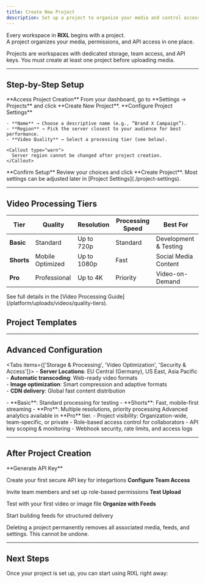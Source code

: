 ```yaml
---
title: Create New Project
description: Set up a project to organize your media and control access
---
```




Every workspace in **RIXL** begins with a project.  
A project organizes your media, permissions, and API access in one place.

<Callout type="info">
Projects are workspaces with dedicated storage, team access, and API keys.  
You must create at least one project before uploading media.
</Callout>

---

## Step-by-Step Setup

<Steps>
  <Step>
    **Access Project Creation**  
    From your dashboard, go to **Settings → Projects** and click **Create New Project**.
  </Step>

  <Step>
    **Configure Project Settings**  

    - **Name** → Choose a descriptive name (e.g., “Brand X Campaign”).  
    - **Region** → Pick the server closest to your audience for best performance.  
    - **Video Quality** → Select a processing tier (see below).  

    <Callout type="warn">
      Server region cannot be changed after project creation.
    </Callout>
  </Step>

  <Step>
    **Confirm Setup**  
    Review your choices and click **Create Project**. Most settings can be adjusted later in [Project Settings](./project-settings).
  </Step>
</Steps>

---

## Video Processing Tiers

| Tier       | Quality          | Resolution  | Processing Speed | Best For              |
|------------|------------------|-------------|------------------|-----------------------|
| **Basic**  | Standard         | Up to 720p  | Standard         | Development & Testing |
| **Shorts** | Mobile Optimized | Up to 1080p | Fast             | Social Media Content  |
| **Pro**    | Professional     | Up to 4K    | Priority         | Video-on-Demand       |

<Callout type="info">
See full details in the [Video Processing Guide](/platform/uploads/videos/quality-tiers).
</Callout>



## Project Templates


<div className="grid gap-6 sm:grid-cols-2 mt-6">
  <InfoCard title="Social Media" description={`Shorts video optimization\nFast processing for social feeds\nMobile-first delivery settings`} />
  <InfoCard title="Professional VOD" description={`Pro video optimization\nMultiple quality levels\nAdvanced analytics`} />
  <InfoCard title="E-commerce" description={`Image optimization for product galleries\nVideo previews and demonstrations\nFast loading for commerce sites`} />
  <InfoCard title="Custom Setup" description={`Full Manual configuration of all settings\nFlexible optimization profiles\nCustom workflows and automation`} />
</div>

---

## Advanced Configuration

<Tabs items={['Storage & Processing', 'Video Optimization', 'Security & Access']}>
  <Tab value="Storage & Processing">
    - **Server Locations**: EU Central (Germany), US East, Asia Pacific  
    - **Automatic transcoding**: Web-ready video formats  
    - **Image optimization**: Smart compression and adaptive formats  
    - **CDN delivery**: Global fast content distribution  
  </Tab>

  <Tab value="Video Optimization">
    - **Basic**: Standard processing for testing  
    - **Shorts**: Fast, mobile-first streaming  
    - **Pro**: Multiple resolutions, priority processing  
    <Callout type="info">
      Advanced analytics available in **Pro** tier.
    </Callout>
  </Tab>

  <Tab value="Security & Access">
    - Project visibility: Organization-wide, team-specific, or private  
    - Role-based access control for collaborators  
    - API key scoping & monitoring  
    - Webhook security, rate limits, and access logs  
  </Tab>
</Tabs>

---

## After Project Creation


<Steps>
<Step>
**Generate API Key**

Create your first secure API key for integartions
</Step>
<Step>
**Configure Team Access**

Invite team members and set up role-based permissions
</Step>
<Step>
**Test Upload**

Test with your first video or image file
</Step>
<Step>
**Organize with Feeds**

Start building feeds for structured delivery
</Step>
</Steps>

<Callout type="error" title="Project Deletion">
Deleting a project permanently removes all associated media, feeds, and settings. This cannot be undone.
</Callout>

---

## Next Steps

Once your project is set up, you can start using RIXL right away: